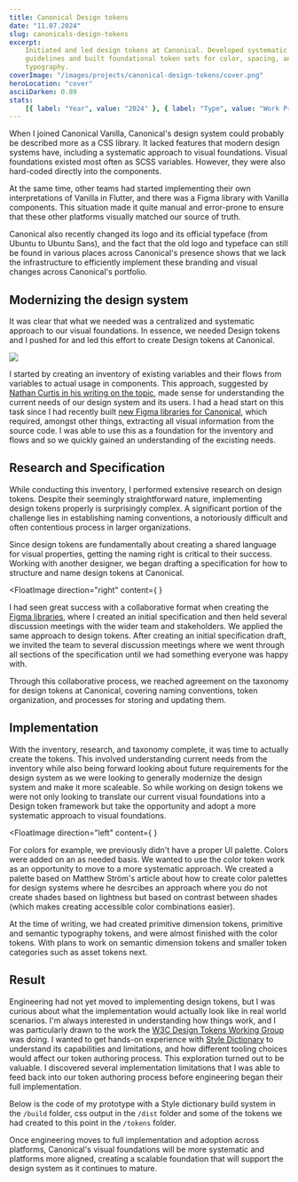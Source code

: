 ```yaml
---
title: Canonical Design tokens
date: "11.07.2024"
slug: canonicals-design-tokens
excerpt:
    Initiated and led design tokens at Canonical. Developed systematic
    guidelines and built foundational token sets for color, spacing, and
    typography.
coverImage: "/images/projects/canonical-design-tokens/cover.png"
heroLocation: "cover"
asciiDarken: 0.89
stats:
    [{ label: "Year", value: "2024" }, { label: "Type", value: "Work Project" }]
---
```


When I joined Canonical Vanilla, Canonical's design system could probably be
described more as a CSS library. It lacked features that modern design systems
have, including a systematic approach to visual foundations. Visual foundations
existed most often as SCSS variables. However, they were also hard-coded
directly into the components.

At the same time, other teams had started implementing their own interpretations
of Vanilla in Flutter, and there was a Figma library with Vanilla components.
This situation made it quite manual and error-prone to ensure that these other
platforms visually matched our source of truth.

Canonical also recently changed its logo and its official typeface (from Ubuntu
to Ubuntu Sans), and the fact that the old logo and typeface can still be found
in various places across Canonical's presence shows that we lack the
infrastructure to efficiently implement these branding and visual changes across
Canonical's portfolio.

## Modernizing the design system

It was clear that what we needed was a centralized and systematic approach to
our visual foundations. In essence, we needed Design tokens and I pushed for and
led this effort to create Design tokens at Canonical.

![](/images/projects/canonical-design-tokens/inventory.png)

I started by creating an inventory of existing variables and their flows from
variables to actual usage in components. This approach, suggested by
[Nathan Curtis in his writing on the topic](https://medium.com/eightshapes-llc/reimagining-a-token-taxonomy-462d35b2b033),
made sense for understanding the current needs of our design system and its
users. I had a head start on this task since I had recently built
[new Figma libraries for Canonical](/projects/canonicals-figma-libraries), which
required, amongst other things, extracting all visual information from the
source code. I was able to use this as a foundation for the inventory and flows
and so we quickly gained an understanding of the excisting needs.

## Research and Specification

While conducting this inventory, I performed extensive research on design
tokens. Despite their seemingly straightforward nature, implementing design
tokens properly is surprisingly complex. A significant portion of the challenge
lies in establishing naming conventions, a notoriously difficult and often
contentious process in larger organizations.

Since design tokens are fundamentally about creating a shared language for
visual properties, getting the naming right is critical to their success.
Working with another designer, we began drafting a specification for how to
structure and name design tokens at Canonical.

<FloatImage
    direction="right"
    content={
        <DocumentSkeleton
            title="Design tokens specification"
            lines={18}
            className="max-w-sm"
        />
    }
>

I had seen great success with a collaborative format when creating the
[Figma libraries](/projects/canonicals-figma-libraries), where I created an
initial specification and then held several discussion meetings with the wider
team and stakeholders. We applied the same approach to design tokens. After
creating an initial specification draft, we invited the team to several
discussion meetings where we went through all sections of the specification
until we had something everyone was happy with.

Through this collaborative process, we reached agreement on the taxonomy for
design tokens at Canonical, covering naming conventions, token organization, and
processes for storing and updating them.

</FloatImage>

## Implementation

With the inventory, research, and taxonomy complete, it was time to actually
create the tokens. This involved understanding current needs from the inventory
while also being forward looking about future requirements for the design system
as we were looking to generally modernize the design system and make it more
scaleable. So while working on design tokens we were not only looking to
translate our current visual foundations into a Design token framework but take
the opportunity and adopt a more systematic approach to visual foundations.

<FloatImage
    direction="left"
    content={
        <ColorPaletteMockup className="w-lg" />
    }
>

For colors for example, we previously didn't have a proper UI palette. Colors
were added on an as needed basis. We wanted to use the color token work as an
opportunity to move to a more systematic approach. We created a palette based on
Matthew Ström's article about how to create color palettes for design systems
where he desrcibes an approach where you do not create shades based on lightness
but based on contrast between shades (which makes creating accessible color
combinations easier).

</FloatImage>

At the time of writing, we had created primitive dimension tokens, primitive and
semantic typography tokens, and were almost finished with the color tokens. With
plans to work on semantic dimension tokens and smaller token categories such as
asset tokens next.

## Result

Engineering had not yet moved to implementing design tokens, but I was curious
about what the implementation would actually look like in real world scenarios.
I'm always interested in understanding how things work, and I was particularly
drawn to the work the
[W3C Design Tokens Working Group](https://www.designtokens.org/tr/drafts/format/)
was doing. I wanted to get hands-on experience with
[Style Dictionary](https://styledictionary.com/) to understand its capabilities
and limitations, and how different tooling choices would affect our token
authoring process. This exploration turned out to be valuable. I discovered
several implementation limitations that I was able to feed back into our token
authoring process before engineering began their full implementation.

Below is the code of my prototype with a Style dictionary build system in the
`/build` folder, css output in the `/dist` folder and some of the tokens we had
created to this point in the `/tokens` folder.

<div className="relative -mx-4 my-8 sm:-mx-6 lg:-mx-8 xl:-mx-28">
    <GitHubCodeExplorer
        owner="dgtlntv"
        repo="design-tokens-reference"
        className="min-h-[500px]"
        defaultPath="tokens/canonical/sites/semantic/typography.tokens.json"
    />
</div>

Once engineering moves to full implementation and adoption across platforms,
Canonical's visual foundations will be more systematic and platforms more
aligned, creating a scalable foundation that will support the design system as
it continues to mature.
